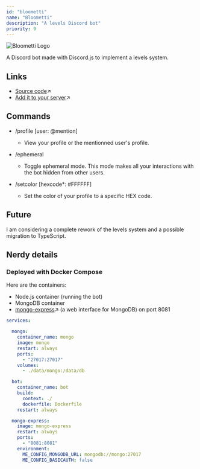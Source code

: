```yaml
---
id: "bloometti"
name: "Bloometti"
description: "A levels Discord bot"
priority: 9
---
```

![Bloometti Logo](https://github.com/ariannelafraise/Bloometti/raw/main/media/bloometti.png)

A Discord bot made with Discord.js to implement a levels system.

## Links
- [Source code](https://github.com/ariannelafraise/Bloometti)↗
- [Add it to your server](https://discord.com/oauth2/authorize?client_id=486158492026142725&permissions=139586816000&integration_type=0&scope=bot+applications.commands)↗

## Commands
- /profile [user: @mention]
    - View your profile or the mentionned user's profile.

- /ephemeral
    - Toggle ephemeral mode. This mode makes all your interactions with the bot hidden from other users.

- /setcolor [hexcode*: #FFFFFF]
    - Set the color of your profile to a specific HEX code.

## Future
I am considering a complete rework of the levels system and a possible migration to TypeScript.

## Nerdy details
### Deployed with Docker Compose
Here are the containers:
- Node.js container (running the bot)
- MongoDB container
- [mongo-express](https://github.com/mongo-express/mongo-express)↗ (a web interface for MongoDB) on port 8081

```yml
services:

  mongo:
    container_name: mongo
    image: mongo
    restart: always
    ports:
      - "27017:27017"
    volumes:
      - ./data/mongo:/data/db

  bot:
    container_name: bot
    build:
      context: ./
      dockerfile: Dockerfile
    restart: always

  mongo-express:
    image: mongo-express
    restart: always
    ports:
      - "8081:8081"
    environment:
      ME_CONFIG_MONGODB_URL: mongodb://mongo:27017
      ME_CONFIG_BASICAUTH: false
```